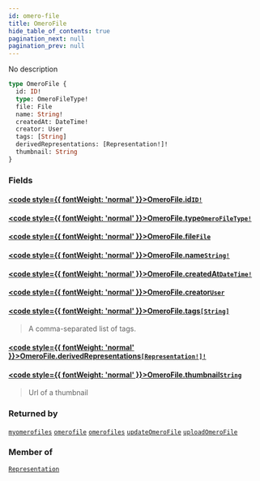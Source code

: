 ```yaml
---
id: omero-file
title: OmeroFile
hide_table_of_contents: true
pagination_next: null
pagination_prev: null
---
```








No description

```graphql
type OmeroFile {
  id: ID!
  type: OmeroFileType!
  file: File
  name: String!
  createdAt: DateTime!
  creator: User
  tags: [String]
  derivedRepresentations: [Representation!]!
  thumbnail: String
}
```


### Fields

#### [<code style={{ fontWeight: 'normal' }}>OmeroFile.<b>id</b></code>](#)<Bullet />[`ID!`](/docs/schemas/mikro/scalars/id) <Badge class="secondary" text="non-null"/> <Badge class="secondary" text="scalar"/>
> 
> 

#### [<code style={{ fontWeight: 'normal' }}>OmeroFile.<b>type</b></code>](#)<Bullet />[`OmeroFileType!`](/docs/schemas/mikro/enums/omero-file-type) <Badge class="secondary" text="non-null"/> <Badge class="secondary" text="enum"/>
> 
> 

#### [<code style={{ fontWeight: 'normal' }}>OmeroFile.<b>file</b></code>](#)<Bullet />[`File`](/docs/schemas/mikro/scalars/file) <Badge class="secondary" text="scalar"/>
> 
> 

#### [<code style={{ fontWeight: 'normal' }}>OmeroFile.<b>name</b></code>](#)<Bullet />[`String!`](/docs/schemas/mikro/scalars/string) <Badge class="secondary" text="non-null"/> <Badge class="secondary" text="scalar"/>
> 
> 

#### [<code style={{ fontWeight: 'normal' }}>OmeroFile.<b>createdAt</b></code>](#)<Bullet />[`DateTime!`](/docs/schemas/mikro/scalars/date-time) <Badge class="secondary" text="non-null"/> <Badge class="secondary" text="scalar"/>
> 
> 

#### [<code style={{ fontWeight: 'normal' }}>OmeroFile.<b>creator</b></code>](#)<Bullet />[`User`](/docs/schemas/mikro/objects/user) <Badge class="secondary" text="object"/>
> 
> 

#### [<code style={{ fontWeight: 'normal' }}>OmeroFile.<b>tags</b></code>](#)<Bullet />[`[String]`](/docs/schemas/mikro/scalars/string) <Badge class="secondary" text="list"/> <Badge class="secondary" text="scalar"/>
> A comma-separated list of tags.
> 

#### [<code style={{ fontWeight: 'normal' }}>OmeroFile.<b>derivedRepresentations</b></code>](#)<Bullet />[`[Representation!]!`](/docs/schemas/mikro/objects/representation) <Badge class="secondary" text="non-null"/> <Badge class="secondary" text="object"/>
> 
> 

#### [<code style={{ fontWeight: 'normal' }}>OmeroFile.<b>thumbnail</b></code>](#)<Bullet />[`String`](/docs/schemas/mikro/scalars/string) <Badge class="secondary" text="scalar"/>
> Url of a thumbnail
> 



### Returned by

[`myomerofiles`](/docs/schemas/mikro/queries/myomerofiles)  <Badge class="secondary" text="query"/><Bullet />[`omerofile`](/docs/schemas/mikro/queries/omerofile)  <Badge class="secondary" text="query"/><Bullet />[`omerofiles`](/docs/schemas/mikro/queries/omerofiles)  <Badge class="secondary" text="query"/><Bullet />[`updateOmeroFile`](/docs/schemas/mikro/mutations/update-omero-file)  <Badge class="secondary" text="mutation"/><Bullet />[`uploadOmeroFile`](/docs/schemas/mikro/mutations/upload-omero-file)  <Badge class="secondary" text="mutation"/>

### Member of

[`Representation`](/docs/schemas/mikro/objects/representation)  <Badge class="secondary" text="object"/>



